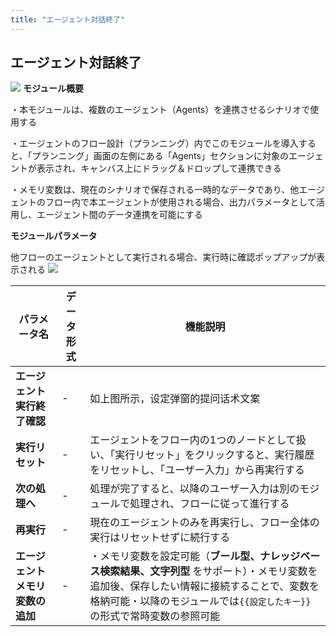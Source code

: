 ```yaml
---
title: "エージェント対話終了"
---
```


## エージェント対話終了

<img
  src="/images/28.png"
/>
**モジュール概要**

・本モジュールは、複数のエージェント（Agents）を連携させるシナリオで使用する

・エージェントのフロー設計（プランニング）内でこのモジュールを導入すると、「プランニング」画面の左側にある「Agents」セクションに対象のエージェントが表示され、キャンバス上にドラッグ＆ドロップして連携できる

・メモリ変数は、現在のシナリオで保存される一時的なデータであり、他エージェントのフロー内で本エージェントが使用される場合、出力パラメータとして活用し、エージェント間のデータ連携を可能にする

**モジュールパラメータ**

他フローのエージェントとして実行される場合、実行時に確認ポップアップが表示される
<img
  src="/images/82.png"
/>



| パラメータ名             | データ形式 | 機能説明                                                                                                               |
| ------------------ | ----- | ------------------------------------------------------------------------------------------------------------------ |
| **エージェント実行終了確認**   | -     | 如上图所示，设定弹窗的提问话术文案                                                                                                  |
| **実行リセット**         | -     | エージェントをフロー内の1つのノードとして扱い、「実行リセット」をクリックすると、実行履歴をリセットし、「ユーザー入力」から再実行する                                                |
| **次の処理へ**          | -     | 処理が完了すると、以降のユーザー入力は別のモジュールで処理され、フローに従って進行する                                                                        |
| **再実行**            | -     | 現在のエージェントのみを再実行し、フロー全体の実行はリセットせずに続行する                                                                              |
| **エージェントメモリ変数の追加** | -     | ・メモリ変数を設定可能（**ブール型、ナレッジベース検索結果、文字列型** をサポート）・メモリ変数を追加後、保存したい情報に接続することで、変数を格納可能・以降のモジュールでは`{{設定したキー}}`の形式で常時変数の参照可能 |

